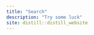 ```yaml
---
title: "Search"
description: "Try some luck"
site: distill::distill_website
---
```


<script async src="https://cse.google.com/cse.js?cx=008172104315650297967:fu6ppipi_fs"></script>
<div class="gcse-search"></div>

<style>
.gsc-control-cse {
    border-color: transparent;
    background-color: transparent;
}

.gsc-search-button-v2, .gsc-search-button-v2:hover, .gsc-search-button-v2:focus {
    border-color: #e7e7e7;
    background-color: #e7e7e7;
    background-image: none;
    filter: none;
    color: black
}

d-article table {
  border-collapse: collapse;
  margin-bottom: 0;
  border-bottom: 0;
}
</style>